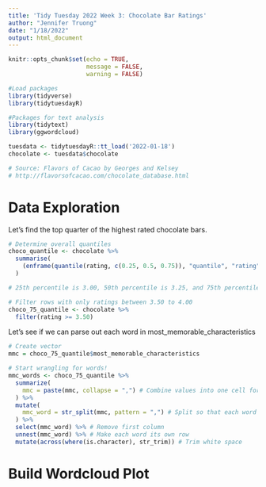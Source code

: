 ```yaml
---
title: 'Tidy Tuesday 2022 Week 3: Chocolate Bar Ratings'
author: "Jennifer Truong"
date: "1/18/2022"
output: html_document
---
```


```r
knitr::opts_chunk$set(echo = TRUE,
                      message = FALSE,
                      warning = FALSE)

#Load packages
library(tidyverse)
library(tidytuesdayR)

#Packages for text analysis
library(tidytext)
library(ggwordcloud)
```

```r
tuesdata <- tidytuesdayR::tt_load('2022-01-18')
chocolate <- tuesdata$chocolate

# Source: Flavors of Cacao by Georges and Kelsey
# http://flavorsofcacao.com/chocolate_database.html
```

# Data Exploration

Let's find the top quarter of the highest rated chocolate bars.

```r
# Determine overall quantiles
choco_quantile <- chocolate %>%
  summarise(
    (enframe(quantile(rating, c(0.25, 0.5, 0.75)), "quantile", "rating"))
  )

# 25th percentile is 3.00, 50th percentile is 3.25, and 75th percentile is 3.50

# Filter rows with only ratings between 3.50 to 4.00
choco_75_quantile <- chocolate %>%
  filter(rating >= 3.50)
```

Let's see if we can parse out each word in most_memorable_characteristics
```r
# Create vector
mmc = choco_75_quantile$most_memorable_characteristics

# Start wrangling for words!
mmc_words <- choco_75_quantile %>%
  summarize(
    mmc = paste(mmc, collapse = ",") # Combine values into one cell for easier wrangling
  ) %>%
  mutate(
    mmc_word = str_split(mmc, pattern = ",") # Split so that each word is in a row
  ) %>%
  select(mmc_word) %>% # Remove first column
  unnest(mmc_word) %>% # Make each word its own row
  mutate(across(where(is.character), str_trim)) # Trim white space

```

# Build Wordcloud Plot
```r

```

